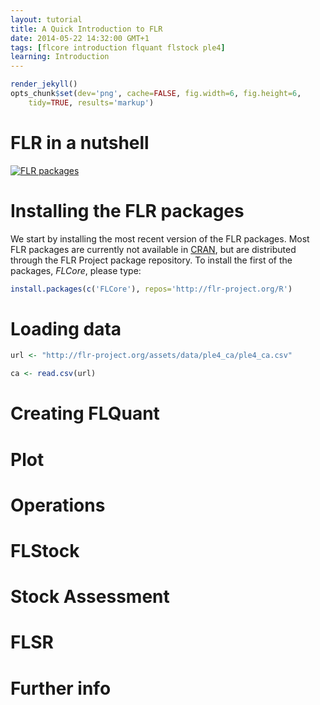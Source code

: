 ```yaml
---
layout: tutorial
title: A Quick Introduction to FLR
date: 2014-05-22 14:32:00 GMT+1
tags: [flcore introduction flquant flstock ple4]
learning: Introduction
---
```


```r
render_jekyll()
opts_chunk$set(dev='png', cache=FALSE, fig.width=6, fig.height=6,
	tidy=TRUE, results='markup')
```

# FLR in a nutshell

[![FLR packages](/assets/diagrams/flrpkgs.png)](/assets/diagrams/flrpkgs.png)

# Installing the FLR packages

We start by installing the most recent version of the FLR packages. Most FLR packages are currently not available in [CRAN](http://cran.r-project.org), but are distributed through the FLR Project package repository. To install the first of the packages, *FLCore*, please type:

```r
install.packages(c('FLCore'), repos='http://flr-project.org/R')
```

# Loading data
```r
url <- "http://flr-project.org/assets/data/ple4_ca/ple4_ca.csv"

ca <- read.csv(url)
```

# Creating FLQuant

# Plot

# Operations

# FLStock

# Stock Assessment

# FLSR

# Further info
